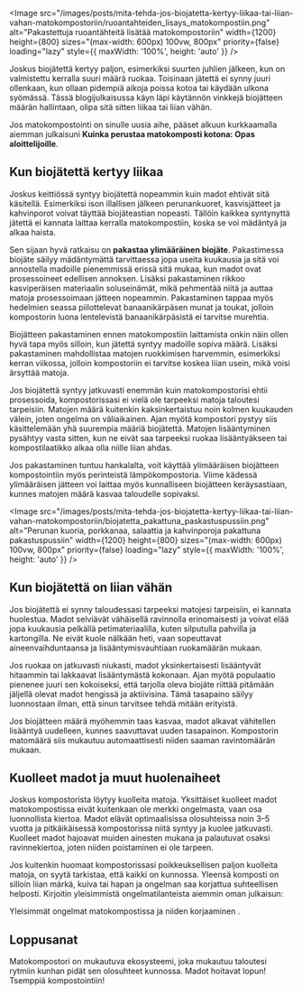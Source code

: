<Image
  src="/images/posts/mita-tehda-jos-biojatetta-kertyy-liikaa-tai-liian-vahan-matokompostoriin/ruoantahteiden_lisays_matokompostiin.png"
  alt="Pakastettuja ruoantähteitä lisätää matokompostoriin"
  width={1200}
  height={800}
  sizes="(max-width: 600px) 100vw, 800px"
  priority={false}
  loading="lazy"
  style={{ maxWidth: '100%', height: 'auto' }}
/>

Joskus biojätettä kertyy paljon, esimerkiksi suurten juhlien jälkeen, kun on valmistettu kerralla suuri määrä ruokaa.
Toisinaan jätettä ei synny juuri ollenkaan, kun ollaan pidempiä aikoja poissa kotoa tai käydään ulkona syömässä. Tässä
blogijulkaisussa käyn läpi käytännön vinkkejä biojätteen määrän hallintaan, olipa sitä sitten liikaa tai liian vähän.

Jos matokompostointi on sinulle uusia aihe, pääset alkuun kurkkaamalla aiemman julkaisuni
**<SafeLink href="/blogi/julkaisu/kuinka-perustaa-matokomposti-kotona-opas-aloittelijoille">Kuinka perustaa matokomposti
kotona: Opas aloittelijoille</SafeLink>**.

## Kun biojätettä kertyy liikaa

Joskus keittiössä syntyy biojätettä nopeammin kuin madot ehtivät sitä käsitellä. Esimerkiksi ison illallisen jälkeen
perunankuoret, kasvisjätteet ja kahvinporot voivat täyttää biojäteastian nopeasti. Tällöin kaikkea syntynyttä jätettä ei
kannata laittaa kerralla matokompostiin, koska se voi mädäntyä ja alkaa haista.

Sen sijaan hyvä ratkaisu on **pakastaa ylimääräinen biojäte**. Pakastimessa biojäte säilyy mädäntymättä tarvittaessa
jopa useita kuukausia ja sitä voi annostella madoille pienemmissä erissä sitä mukaa, kun madot ovat prosessoineet
edellisen annoksen. Lisäksi pakastaminen rikkoo kasviperäisen materiaalin soluseinämät, mikä pehmentää niitä ja auttaa
matoja prosessoimaan jätteen nopeammin. Pakastaminen tappaa myös hedelmien seassa piilottelevat banaanikärpäsen munat ja
toukat, jolloin kompostorin luona lentelevistä banaanikärpäsistä ei tarvitse murehtia.

Biojätteen pakastaminen ennen matokompostiin laittamista onkin näin ollen hyvä tapa myös silloin, kun jätettä syntyy
madoille sopiva määrä. Lisäksi pakastaminen mahdollistaa matojen ruokkimisen harvemmin, esimerkiksi kerran viikossa,
jolloin kompostoriin ei tarvitse koskea liian usein, mikä voisi ärsyttää matoja.

Jos biojätettä syntyy jatkuvasti enemmän kuin matokompostorisi ehtii prosessoida, kompostorissasi ei vielä ole tarpeeksi
matoja taloutesi tarpeisiin. Matojen määrä kuitenkin kaksinkertaistuu noin kolmen kuukauden välein, joten ongelma on
väliaikainen. Ajan myötä kompostori pystyy siis käsittelemään yhä suurempia määriä biojätettä. Matojen lisääntyminen
pysähtyy vasta sitten, kun ne eivät saa tarpeeksi ruokaa lisääntyäkseen tai kompostilaatikko alkaa olla niille liian
ahdas.

Jos pakastaminen tuntuu hankalalta, voit käyttää ylimääräisen biojätteen kompostointiin myös perinteistä
lämpökompostoria. Viime kädessä ylimääräisen jätteen voi laittaa myös kunnalliseen biojätteen keräysastiaan, kunnes
matojen määrä kasvaa taloudelle sopivaksi.

<Image
  src="/images/posts/mita-tehda-jos-biojatetta-kertyy-liikaa-tai-liian-vahan-matokompostoriin/biojatetta_pakattuna_paskastuspussiin.png"
  alt="Perunan kuoria, porkkanaa, salaattia ja kahvinporoja pakattuna pakastuspussiin"
  width={1200}
  height={800}
  sizes="(max-width: 600px) 100vw, 800px"
  priority={false}
  loading="lazy"
  style={{ maxWidth: '100%', height: 'auto' }}
/>

## Kun biojätettä on liian vähän

Jos biojätettä ei synny taloudessasi tarpeeksi matojesi tarpeisiin, ei kannata huolestua. Madot selviävät vähäisellä
ravinnolla erinomaisesti ja voivat elää jopa kuukausia pelkällä petimateriaalilla, kuten silputulla pahvilla ja
kartongilla. Ne eivät kuole nälkään heti, vaan sopeuttavat aineenvaihduntaansa ja lisääntymisvauhtiaan ruokamäärän
mukaan.

Jos ruokaa on jatkuvasti niukasti, madot yksinkertaisesti lisääntyvät hitaammin tai lakkaavat lisääntymästä kokonaan.
Ajan myötä populaatio pienenee juuri sen kokoiseksi, että tarjolla oleva biojäte riittää pitämään jäljellä olevat madot
hengissä ja aktiivisina. Tämä tasapaino säilyy luonnostaan ilman, että sinun tarvitsee tehdä mitään erityistä.

Jos biojätteen määrä myöhemmin taas kasvaa, madot alkavat vähitellen lisääntyä uudelleen, kunnes saavuttavat uuden
tasapainon. Kompostorin matomäärä siis mukautuu automaattisesti niiden saaman ravintomäärän mukaan.

## Kuolleet madot ja muut huolenaiheet

Joskus kompostorista löytyy kuolleita matoja. Yksittäiset kuolleet madot matokompostissa eivät kuitenkaan ole merkki
ongelmasta, vaan osa luonnollista kiertoa. Madot elävät optimaalisissa olosuhteissa noin 3–5 vuotta ja pitkäikäisessä
kompostorissa niitä syntyy ja kuolee jatkuvasti. Kuolleet madot hajoavat muiden ainesten mukana ja palautuvat osaksi
ravinnekiertoa, joten niiden poistaminen ei ole tarpeen.

Jos kuitenkin huomaat kompostorissasi poikkeuksellisen paljon kuolleita matoja, on syytä tarkistaa, että kaikki on
kunnossa. Yleensä komposti on silloin liian märkä, kuiva tai hapan ja ongelman saa korjattua suhteellisen helposti.
Kirjoitin yleisimmistä ongelmatilanteista aiemmin oman julkaisun:

<SafeLink href="/blogi/julkaisu/yleisimmat-ongelmat-matokompostissa-korjaaminen">
  Yleisimmät ongelmat matokompostissa ja niiden korjaaminen
</SafeLink>
.

## Loppusanat

Matokompostori on mukautuva ekosysteemi, joka mukautuu taloutesi rytmiin kunhan pidät sen olosuhteet kunnossa. Madot
hoitavat lopun! Tsemppiä kompostointiin!

